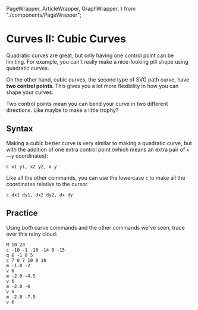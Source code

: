   PageWrapper,
  ArticleWrapper,
  GraphWrapper,
} from "./components/PageWrapper";

<PageWrapper page="05-cubic-curves" numSections={6}>

<ArticleWrapper>

<PageSection index={0}>

# Curves II: Cubic Curves

Quadratic curves are great, but only having one control point can be limiting. For example, you can't really make a nice-looking pill shape using quadratic curves.

</PageSection>

<PageSection index={1}>

On the other hand, cubic curves, the second type of SVG path curve, have **two control points**. This gives you a lot more flexibility in how you can shape your curves.

</PageSection>

<PageSection index={2}>

Two control points mean you can bend your curve in two different directions. Like maybe to make a little trophy?

</PageSection>

<PageSection index={3}>

## Syntax

Making a cubic bezier curve is very similar to making a quadratic curve, but with the addition of one extra control point (which means an extra pair of `x`—`y` coordinates):

```
C x1 y1, x2 y2, x y
```

Like all the other commands, you can use the lowercase `c` to make all the coordinates relative to the cursor.

```
c dx1 dy1, dx2 dy2, dx dy
```

</PageSection>

<PageSection index={4}>

## Practice

Using _both_ curve commands and the other commands we've seen, trace over this rainy cloud:

<PathEditor />

</PageSection>

<PageSection index={5}>

```
M 10 20
c -10 -1 -10 -14 0 -15
q 6 -1 8 5
c 7 0 7 10 0 10
m -1.0 -2
v 6
m -2.0 -4.5
v 6
m -2.0 -6
v 6
m -2.0 -7.5
v 6
```

</PageSection>

<PageFooter />

</ArticleWrapper>

<GraphWrapper>
  <CubicCurvesVisual />
</GraphWrapper>

</PageWrapper>
